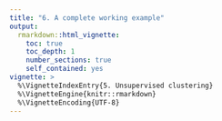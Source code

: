 ```yaml
---
title: "6. A complete working example"
output:
  rmarkdown::html_vignette:
    toc: true
    toc_depth: 1
    number_sections: true
    self_contained: yes
vignette: >
  %\VignetteIndexEntry{5. Unsupervised clustering}
  %\VignetteEngine{knitr::rmarkdown}
  %\VignetteEncoding{UTF-8}
---
```

